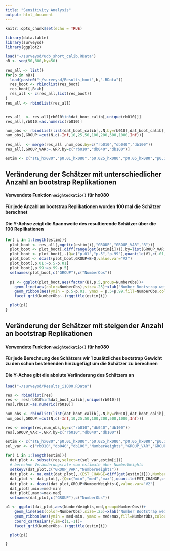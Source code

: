 ```yaml
---
title: "Sensitivity Analysis"
output: html_document
---
```


```r
knitr::opts_chunk$set(echo = TRUE)

library(data.table)
library(surveysd)
library(ggplot2)

load("~/surveysd/udb_short_calib.RData")
nB <- seq(50,800,by=50)

res_all <- list()
for(b in nB){
  load(paste0("~/surveysd/Results_boot",b,".RData"))
  res_boot <- rbindlist(res_boot)
  res_boot[,B:=b]
  res_all <- c(res_all,list(res_boot))
}
res_all <- rbindlist(res_all)


res_all  <- res_all[rb010%in%dat_boot_calib[,unique(rb010)]]
res_all[,rb010:=as.numeric(rb010)]

num_obs <- rbindlist(list(dat_boot_calib[,.N,by=rb010],dat_boot_calib[,.N,by=list(rb010,db040,db100)]),use.names=TRUE,fill=TRUE)
num_obs[,GROUP:=cut(N,c(-Inf,10,25,50,100,200,500,1000,Inf))]

res_all  <- merge(res_all ,num_obs,by=c("rb010","db040","db100"))
res_all[,GROUP_VAR:=.GRP,by=c("rb010","db040","db100")]

estim <- c("stE_hx080","p0.01_hx080","p0.025_hx080","p0.05_hx080","p0.1_hx080","p0.9_hx080","p0.95_hx080","p0.975_hx080","p0.99_hx080")

```

## Veränderung der Schätzer mit unterschiedlicher Anzahl an bootstrap Replikationen

#### Verwendete Funktion `weightedRatio()` für hx080
#### Für jede Anzahl an bootstrap Replikationen wurden 100 mal die Schätzer berechnet
#### Die Y-Achse zeigt die Spannweite des resultierende Schätzer über die 100 Replikationen

```r
for( i in 1:length(estim)){
  plot_boot <- res_all[,mget(c(estim[i],"GROUP","GROUP_VAR","B"))]
  plot_boot <- plot_boot[,diff(range(get(estim[i]))),by=list(GROUP_VAR,GROUP,B)]
  plot_boot <- plot_boot[,.(Q=c("p.01","p.5","p.99"),quantile(V1,c(.01,.5,.99))),by=list(GROUP,B)]
  plot_boot <- dcast(plot_boot,GROUP+B~Q,value.var="V2")
  plot_boot[,p.01:=p.5-p.01]
  plot_boot[,p.99:=p.99-p.5]
  setnames(plot_boot,c("GROUP"),c("NumberObs"))

  p1 <- ggplot(plot_boot,aes(factor(B),p.5,group=NumberObs))+
    geom_line(aes(color=NumberObs),size=.25)+xlab("Number Bootstrap weights")+ylab("1% - Median - 99%")+
    geom_ribbon(aes(ymin = p.5-p.01, ymax = p.5+p.99,fill=NumberObs,colour=NumberObs),linetype = 2, alpha= 0.1)+
    facet_grid(NumberObs~.)+ggtitle(estim[i])

  plot(p1)
}

```




## Veränderung der Schätzer mit steigender Anzahl an bootstrap Replikationen

#### Verwendete Funktion `weightedRatio()` für hx080
#### Für jede Berechnung des Schätzers wir 1 zusätzliches bootstrap Gewicht zu den schon bestehenden hinzugefügt um die Schätzer zu berechnen
#### Die Y-Achse gibt die abolute Veränderung des Schätzers an

```r
load("~/surveysd/Results_i1000.RData")

res <- rbindlist(res)
res <- res[rb010%in%dat_boot_calib[,unique(rb010)]]
res[,rb010:=as.numeric(rb010)]

num_obs <- rbindlist(list(dat_boot_calib[,.N,by=rb010],dat_boot_calib[,.N,by=list(rb010,db040,db100)]),use.names=TRUE,fill=TRUE)
num_obs[,GROUP:=cut(N,c(-Inf,10,25,50,100,200,500,1000,Inf))]

res <- merge(res,num_obs,by=c("rb010","db040","db100"))
res[,GROUP_VAR:=.GRP,by=c("rb010","db040","db100")]

estim <- c("stE_hx080","p0.01_hx080","p0.025_hx080","p0.05_hx080","p0.1_hx080","p0.9_hx080","p0.95_hx080","p0.975_hx080","p0.99_hx080")
sel_var <- c("rb010","db040","db100","NumberWeights","GROUP_VAR","GROUP")
```

```r
for( i in 1:length(estim)){
  dat_plot <- subset(res,select=c(sel_var,estim[i]))
  # berechne Veränderungsrate vom estimate über NumberWeights
  setkeyv(dat_plot,c("GROUP_VAR","NumberWeights"))
  dat_plot <- na.omit(dat_plot[,.(EST_CHANGE=diff(get(estim[i])),NumberWeights=NumberWeights[-1]),by=list(GROUP_VAR,GROUP)])
  dat_plot <- dat_plot[,.(Q=c("min","med","max"),quantile(EST_CHANGE,c(0,.5,1))),by=list(GROUP,NumberWeights)]
  dat_plot <- dcast(dat_plot,GROUP+NumberWeights~Q,value.var="V2")
  dat_plot[,min:=med-min]
  dat_plot[,max:=max-med]
  setnames(dat_plot,c("GROUP"),c("NumberObs"))

p1 <- ggplot(dat_plot,aes(NumberWeights,med,group=NumberObs))+
    geom_line(aes(color=NumberObs),size=.25)+xlab("Number Bootstrap weights")+ylab("Min - Median - Max")+
    geom_ribbon(aes(ymin = med-min, ymax = med+max,fill=NumberObs,colour=NumberObs),linetype = 2, alpha= 0.1)+
    coord_cartesian(ylim=c(1,-1))+
    facet_grid(NumberObs~.)+ggtitle(estim[i])

  plot(p1)

}

```



